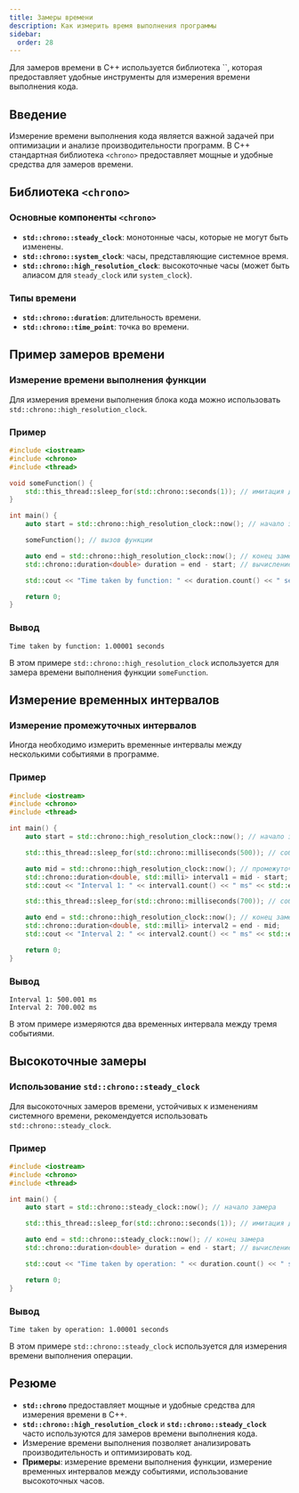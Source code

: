 ```yaml
---
title: Замеры времени
description: Как измерить время выполнения программы
sidebar:
  order: 28
---
```



<Aside>
Для замеров времени в C++ используется библиотека `<chrono>`, которая предоставляет удобные инструменты для измерения времени выполнения кода.
</Aside>

## Введение
Измерение времени выполнения кода является важной задачей при оптимизации и анализе производительности программ. В C++ стандартная библиотека `<chrono>` предоставляет мощные и удобные средства для замеров времени.

## Библиотека `<chrono>`

### Основные компоненты `<chrono>`
- **`std::chrono::steady_clock`**: монотонные часы, которые не могут быть изменены.
- **`std::chrono::system_clock`**: часы, представляющие системное время.
- **`std::chrono::high_resolution_clock`**: высокоточные часы (может быть алиасом для `steady_clock` или `system_clock`).

### Типы времени
- **`std::chrono::duration`**: длительность времени.
- **`std::chrono::time_point`**: точка во времени.

## Пример замеров времени

### Измерение времени выполнения функции
Для измерения времени выполнения блока кода можно использовать `std::chrono::high_resolution_clock`.

### Пример
```cpp
#include <iostream>
#include <chrono>
#include <thread>

void someFunction() {
    std::this_thread::sleep_for(std::chrono::seconds(1)); // имитация длительной операции
}

int main() {
    auto start = std::chrono::high_resolution_clock::now(); // начало замера

    someFunction(); // вызов функции

    auto end = std::chrono::high_resolution_clock::now(); // конец замера
    std::chrono::duration<double> duration = end - start; // вычисление длительности

    std::cout << "Time taken by function: " << duration.count() << " seconds" << std::endl;

    return 0;
}
```

### Вывод
```
Time taken by function: 1.00001 seconds
```
В этом примере `std::chrono::high_resolution_clock` используется для замера времени выполнения функции `someFunction`.

## Измерение временных интервалов

### Измерение промежуточных интервалов
Иногда необходимо измерить временные интервалы между несколькими событиями в программе.

### Пример
```cpp
#include <iostream>
#include <chrono>
#include <thread>

int main() {
    auto start = std::chrono::high_resolution_clock::now(); // начало замера

    std::this_thread::sleep_for(std::chrono::milliseconds(500)); // событие 1

    auto mid = std::chrono::high_resolution_clock::now(); // промежуточный замер
    std::chrono::duration<double, std::milli> interval1 = mid - start;
    std::cout << "Interval 1: " << interval1.count() << " ms" << std::endl;

    std::this_thread::sleep_for(std::chrono::milliseconds(700)); // событие 2

    auto end = std::chrono::high_resolution_clock::now(); // конец замера
    std::chrono::duration<double, std::milli> interval2 = end - mid;
    std::cout << "Interval 2: " << interval2.count() << " ms" << std::endl;

    return 0;
}
```

### Вывод
```
Interval 1: 500.001 ms
Interval 2: 700.002 ms
```
В этом примере измеряются два временных интервала между тремя событиями.

## Высокоточные замеры

### Использование `std::chrono::steady_clock`
Для высокоточных замеров времени, устойчивых к изменениям системного времени, рекомендуется использовать `std::chrono::steady_clock`.

### Пример
```cpp
#include <iostream>
#include <chrono>
#include <thread>

int main() {
    auto start = std::chrono::steady_clock::now(); // начало замера

    std::this_thread::sleep_for(std::chrono::seconds(1)); // имитация длительной операции

    auto end = std::chrono::steady_clock::now(); // конец замера
    std::chrono::duration<double> duration = end - start; // вычисление длительности

    std::cout << "Time taken by operation: " << duration.count() << " seconds" << std::endl;

    return 0;
}
```

### Вывод
```
Time taken by operation: 1.00001 seconds
```
В этом примере `std::chrono::steady_clock` используется для измерения времени выполнения операции.

## Резюме

- **`std::chrono`** предоставляет мощные и удобные средства для измерения времени в C++.
- **`std::chrono::high_resolution_clock`** и **`std::chrono::steady_clock`** часто используются для замеров времени выполнения кода.
- Измерение времени выполнения позволяет анализировать производительность и оптимизировать код.
- **Примеры**: измерение времени выполнения функции, измерение временных интервалов между событиями, использование высокоточных часов.
